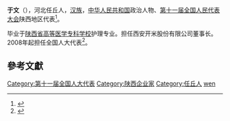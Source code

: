 {{noteTA|
1=zh-hant:于;zh-hans:于
}}
'''于文'''（{{bd|1953年||}}），河北任丘人，[[汉族|汉族]]，[[中华人民共和国|中华人民共和国]]政治人物、[[第十一届全国人民代表大会|第十一届全国人民代表大会]]陕西地区代表<ref>{{cite web|author=新华网|title=第十一届全国人大代表|url=http://news.xinhuanet.com/ziliao/2008-03/03/content_7708230.htm?node=36628|publisher=新华网|accessdate=2014-01-07|archive-date=2014-01-10|archive-url=https://web.archive.org/web/20140110211415/http://news.xinhuanet.com/ziliao/2008-03/03/content_7708230.htm?node=36628|dead-url=no}}</ref>。

毕业于[[陕西省高等医学专科学校|陕西省高等医学专科学校]]护理专业。担任西安开米股份有限公司董事长。2008年起担任全国人大代表<ref>{{cite news|title=全国人大代表信息-于文|url=http://210.82.31.1:8084/delegate/viewDelegate.action?dbid=112443|accessdate=2013-04-05|newspaper=全国人大网|archive-url=https://web.archive.org/web/20140527223726/http://www.npc.gov.cn/delegate/viewDelegate.action?dbid=112443|archive-date=2014-05-27|dead-url=yes}}</ref>。

==參考文獻==
{{reflist}}
{{DEFAULTSORT:yu wen}}
[[Category:第十一届全国人大代表|Category:第十一届全国人大代表]]
[[Category:陕西企业家|Category:陕西企业家]]
[[Category:任丘人|Category:任丘人]]
[[Category:于姓|wen]]
{{china-bio-stub}}